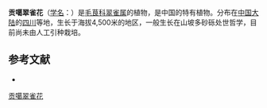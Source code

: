 {{Speciesbox
| name = 贡噶翠雀花
| status = 
| status_system = 
| image =
| genus = Delphinium
| species = hui
| authority = Chen in Bull.
}}

'''贡噶翠雀花'''（[[学名|学名]]：{{lang|la|''Delphinium hui''}}）是[[毛茛科|毛茛科]][[翠雀属|翠雀属]]的植物，是中国的特有植物。分布在[[中国大陆|中国大陆]]的[[四川|四川]]等地，生长于海拔4,500米的地区，一般生长在山坡多砂砾处世哲学，目前尚未由人工引种栽培。

== 参考文献 ==
<div class="references-small">
* {{cite web| url =http://www.bioinfo.cn/db05/KmzwSpecies.php?action=view&id=18438| title =贡噶翠雀花| work =《中国高等植物数据库全库》| publisher =中国科学院微生物研究所| author =昆明植物研究所| accessdate =2009-02-25| deadurl =yes| archiveurl =https://web.archive.org/web/20160305093034/http://www.bioinfo.cn/db05/KmzwSpecies.php?action=view&id=18438| archivedate =2016-03-05}}
</div>
{{Taxonbar|from=Q15228397}}

[[Category:翠雀属|贡噶翠雀花]]


{{植物小作品}}